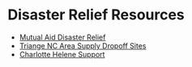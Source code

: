 # Disaster Relief Resources

- [Mutual Aid Disaster Relief](https://mutualaiddisasterrelief.org/)
- [Triange NC Area Supply Dropoff Sites](https://www.instagram.com/p/DAeA85hPYP0/?img_index=1)
- [Charlotte Helene Support](https://www.instagram.com/p/DAerHnPppY6/)
